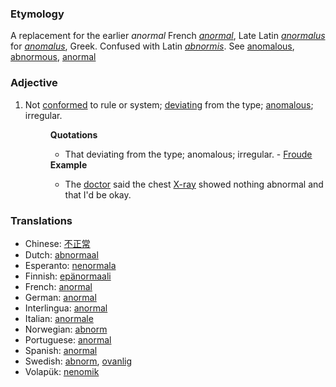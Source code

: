 ===Etymology===
A replacement for the earlier ''anormal'' French ''[[anormal]]'', Late Latin ''[[anormalus]]'' for ''[[anomalus]]'', Greek. Confused with Latin ''[[abnormis]]''. See [[anomalous]], [[abnormous]], [[anormal]]

===Adjective===
#Not [[conformed]] to rule or system; [[deviating]] from the type; [[anomalous]]; irregular.
#:'''Quotations'''
#:*That deviating from the type; anomalous; irregular. - [[Froude]]
#:'''Example'''
#:*The [[doctor]] said the chest [[X-ray]] showed nothing abnormal and that I'd be okay.

=== Translations ===
*Chinese: [[不正常]]
*Dutch: [[abnormaal]]
*Esperanto: [[nenormala]]
*Finnish: [[epänormaali]]
*French: [[anormal]]
*German: [[anormal]]
*Interlingua: [[anormal]]
*Italian: [[anormale]]
*Norwegian: [[abnorm]]
*Portuguese: [[anormal]]
*Spanish: [[anormal]]
*Swedish: [[abnorm]], [[ovanlig]] 
*Volapük: [[nenomik]]